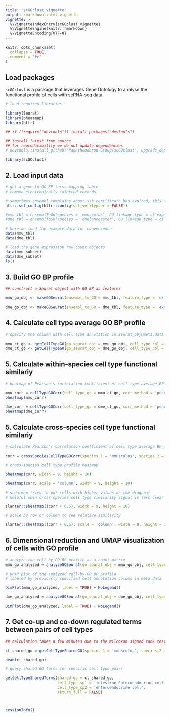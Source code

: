 ```yaml
---
title: "scGOclust_vignette"
output: rmarkdown::html_vignette
vignette: >
  %\VignetteIndexEntry{scGOclust_vignette}
  %\VignetteEngine{knitr::rmarkdown}
  %\VignetteEncoding{UTF-8}
---
```


```r
knitr::opts_chunk$set(
  collapse = TRUE,
  comment = "#>"
)
```


## Load packages

`scGOclust` is a package that leverages Gene Ontology to analyse the functional profile of cells with scRNA-seq data.

```r
# load required libraries

library(Seurat)
library(pheatmap)
library(httr)

## if (!require("devtools")) install.packages("devtools")

## install latest from source
## for reproducibility we do not update dependencies
# devtools::install_github("Papatheodorou-Group/scGOclust", upgrade_dependencies = FALSE)

library(scGOclust)

```

## 2. Load input data

```r
# get a gene to GO BP terms mapping table
# remove electronically inferred records

# sometimes ensembl complains about ssh certificate has expired, this is a known issue, run this code
httr::set_config(httr::config(ssl_verifypeer = FALSE)) 

#mmu_tbl = ensemblToGo(species = 'mmusculus', GO_linkage_type = c('experimental', 'phylogenetic', 'computational', 'author', 'curator' ))
#dme_tbl = ensemblToGo(species = 'dmelanogaster', GO_linkage_type = c('experimental', 'phylogenetic', 'computational', 'author', 'curator' ))

# here we load the example data for convenience
data(mmu_tbl)
data(dme_tbl)
```

```r
# load the gene expression raw count objects
data(mmu_subset)
data(dme_subset)
ls()
```

## 3. Build GO BP profile

```r
## construct a Seurat object with GO BP as features

mmu_go_obj <- makeGOSeurat(ensembl_to_GO = mmu_tbl, feature_type = 'external_gene_name', seurat_obj = mmu_subset)

dme_go_obj <- makeGOSeurat(ensembl_to_GO = dme_tbl, feature_type = 'external_gene_name', seurat_obj = dme_subset)

```

## 4. Calculate cell type average GO BP profile

```r
# specify the column with cell type annotation in seurat_obj@meta.data

mmu_ct_go <- getCellTypeGO(go_seurat_obj = mmu_go_obj, cell_type_col = 'cell_type_annotation')
dme_ct_go <- getCellTypeGO(go_seurat_obj = dme_go_obj, cell_type_col = 'annotation')

```

## 5. Calculate within-species cell type functional similariy

```r
# heatmap of Pearson's correlation coefficient of cell type average BP profiles within species

mmu_corr = cellTypeGOCorr(cell_type_go = mmu_ct_go, corr_method = 'pearson')
pheatmap(mmu_corr)
```

```r
dme_corr = cellTypeGOCorr(cell_type_go = dme_ct_go, corr_method = 'pearson')
pheatmap(dme_corr)
```

## 5. Calculate cross-species cell type functional similariy


```r

# calculate Pearson's correlation coefficient of cell type average BP profiles across species

corr = crossSpeciesCellTypeGOCorr(species_1 = 'mmusculus', species_2 = 'dmelanogaster', cell_type_go_sp1 = mmu_ct_go, cell_type_go_sp2 = dme_ct_go, corr_method = 'pearson')

```


```r

# cross-species cell type profile heatmap

pheatmap(corr, width = 9, height = 10)

pheatmap(corr, scale = 'column', width = 9, height = 10)


```

```r

# sheatmap tries to put cells with higher values on the diagonal
# helpful when cross-species cell type similarity signal is less clear

slanter::sheatmap((corr + 0.5), width = 9, height = 10)

# scale by row or column to see relative similarity

slanter::sheatmap((corr + 0.5), scale = 'column', width = 9, height = 10)

```



## 6. Dimensional reduction and UMAP visualization of cells with GO profile

```r

# analyze the cell-by-GO BP profile as a count matrix
mmu_go_analyzed = analyzeGOSeurat(go_seurat_obj = mmu_go_obj, cell_type_col = 'cell_type_annotation')
```

```r
# UMAP plot of the analyzed cell-by-GO BP profile
# labeled by previously specified cell annotation column in meta.data

DimPlot(mmu_go_analyzed, label = TRUE) + NoLegend()
```


```r
dme_go_analyzed = analyzeGOSeurat(go_seurat_obj = dme_go_obj, cell_type_col = 'annotation')
```

```r
DimPlot(dme_go_analyzed, label = TRUE) + NoLegend()
```

## 7. Get co-up and co-down regulated terms between pairs of cell types

```r

## calculation takes a few minutes due to the Wilcoxon signed rank test

ct_shared_go = getCellTypeSharedGO(species_1 = 'mmusculus', species_2 = 'dmelanogaster', analyzed_go_seurat_sp1 = mmu_go_analyzed, analyzed_go_seurat_sp2 = dme_go_analyzed, cell_type_col_sp1 = 'cell_type_annotation', cell_type_col_sp2 = 'annotation')

head(ct_shared_go)
```

```r

# query shared GO terms for specific cell type pairs

getCellTypeSharedTerms(shared_go = ct_shared_go,
                       cell_type_sp1 = 'intestine_Enteroendocrine cell', 
                       cell_type_sp2 = 'enteroendocrine cell',
                       return_full = FALSE)




```

```r

sessionInfo()

```
